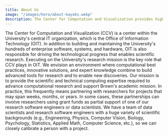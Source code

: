 ```yaml
---
title: About Us
image: "/images/hero/about-kayaks.webp"
description: The Center for Computation and Visualization provides high-performance computing and visualization services to the Brown community and also collaborates with researchers on projects across a vast range of disciplines.
---
```


<ContentSection title="Office of Information Technology">
  The Center for Computation and Visualization (CCV) is a center within the
  University's central IT organization, which is the Office of Information
  Technology (OIT). In addition to building and maintaining the University's
  hundreds of enterprise software, systems, and hardware, OIT is also
  responsible for driving the technological progress that enables scientific
  research. Executing on the University's research mission is the key role that
  CCV plays in OIT.
</ContentSection>

<ContentSection title="Our Mission">
  We envision an environment where computational best practices, innovative
  solutions, and expert knowledge combine to build advanced tools for research
  and to enable new discoveries. Our mission is to provide the scientific and
  technical computing expertise required to advance computational research and
  support Brown's academic mission. In practice, this frequently means
  partnering with researchers for projects that may span weeks, months, or
  years. In some cases, these partnerships can involve researchers using grant
  funds as partial support of one of our research software engineers or data
  scientists. We have a team of data scientists and research software engineers
  with a huge variety of scientific backgrounds (e.g., Engineering, Physics,
  Computer Vision, Biology, Psychology, Statistics, Applied Math, Computer
  Science, etc.), so we can closely calibrate a person with a project.
</ContentSection>

<ContentSection title="Our Team">
  <PeopleSection peopleContentPath="content/about/people.yaml" />
</ContentSection>

<LocationSection title="Our Home" />
